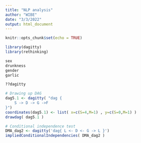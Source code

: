 ```yaml
---
title: "NLP analysis"
author: "WIBE"
date: "3/3/2022"
output: html_document
---
```


```r
knitr::opts_chunk$set(echo = TRUE)
```

```r
library(dagitty)
library(rethinking)

```


```r
sex
drunkness
gender
garlic

??dagitty
```


```r
# Drawing up DAG
dag5.1 <- dagitty( "dag {
    S -> D -> G ->F
}")
coordinates(dag5.1) <- list( x=c(S=4,M=1) , y=c(S=0,M=1) )
drawdag( dag5.1 )

# Conditional independence test
DMA_dag2 <- dagitty('dag{ L <- D <- G -> L }')
impliedConditionalIndependencies( DMA_dag2 )


```























